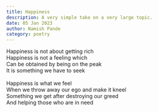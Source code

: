 ```yaml
---
title: Happiness
description: A very simple take on a very large topic.
date: 05 Jan 2023
author: Namish Pande
category: poetry
---
```

Happiness is not about getting rich<br/>
Happiness is not a feeling which<br/>
Can be obtained by being on the peak<br/>
It is something we have to seek<br/><br/>
Happiness is what we feel <br/>
When we throw away our ego and make it kneel<br/>
Something we get after destroying our greed<br/>
And helping those who are in need<br/>
